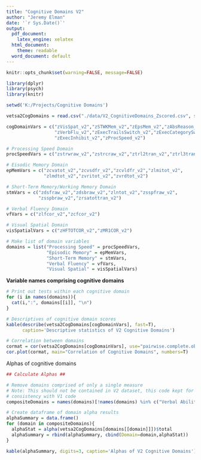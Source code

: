 ```yaml
---
title: "Cognitive Domains V2"
author: "Jeremy Elman"
date: '`r Sys.Date()`'
output:
  pdf_document:
    latex_engine: xelatex
  html_document:
    theme: readable
  word_document: default
---
```


```r
knitr::opts_chunk$set(warning=FALSE, message=FALSE)
```

```r
library(dplyr)
library(psych)
library(knitr)
```



```r
setwd('K:/Projects/Cognitive Domains')

vetsa2CogDomains = read.csv("./data/V2_CognitiveDomains_Zscored.csv", stringsAsFactors = F)

cogDomainVars = c("zVisSpat_v2","zSTWKMem_v2","zEpsMem_v2","zAbsReason_v2",
                  "zVerbFlu_v2","zExecTrailsSwitch_v2","zExecCategorySwitch_v2",
                  "zExecInhibit_v2","zProcSpeed_v2")

# Processing Speed Domain 
procSpeedVars = c("zstrwraw_v2","zstrcraw_v2","ztrl2tran_v2","ztrl3tran_v2")

# Eisodic Memory Domain 
epMemVars = c("zcvatot_v2","zcvsdfr_v2","zcvldfr_v2","zlmitot_v2",
              "zlmdtot_v2","zvritot_v2","zvrdtot_v2")

# Short-Term Memory/Working Memory Domain 
stmVars = c("zdsfraw_v2","zdsbraw_v2","zlntot_v2","zsspfraw_v2",
            "zsspbraw_v2","zrsatottran_v2")

# Verbal Fluency Domain 
vfVars = c("zlfcor_v2","zcfcor_v2")

# Visual Spatial Domain 
visSpatialVars = c("zHFTOTCOR_v2","zMR1COR_v2")

# Make list of domain variables
domains = list("Processing Speed" = procSpeedVars,
               "Episodic Memory" = epMemVars,
               "Short-Term Memory" = stmVars,
               "Verbal Fluency" = vfVars,
               "Visual Spatial" = visSpatialVars)
```

**Variable names comprising cognitive domains**
```r
# Print out tests within each cognitive domain
for (i in names(domains)){
  cat(i,":", domains[[i]], "\n")
}
```


```r
# Descriptives of cognitive domain scores
kable(describe(vetsa2CogDomains[cogDomainVars], fast=T),
      caption='Descriptive statistics of V2 Cognitive Domains')
```

```r
# Correlation between domains
cormat = cor(vetsa2CogDomains[cogDomainVars], use="pairwise.complete.obs")
cor.plot(cormat, main="Correlation of Cognitive Domains", numbers=T)
```

Alphas of cognitive domains
```r
## Calculate Alphas ##

# Remove domains comprised of only a single measure
# Note: This should not be contained in V2 dataset, this code kept for 
# consistency with V1 code
compositeDomains = names(domains)[!names(domains) %in% c("Verbal Ability")]

# Create dataframe of domain alpha results
alphaSummary = data.frame()
for (domain in compositeDomains){
  alphaStat = alpha(vetsa2CogDomains[domains[[domain]]])$total
  alphaSummary = rbind(alphaSummary, cbind(Domain=domain,alphaStat))
}

kable(alphaSummary, digits=3, caption='Alphas of V2 Cognitive Domains')
```

